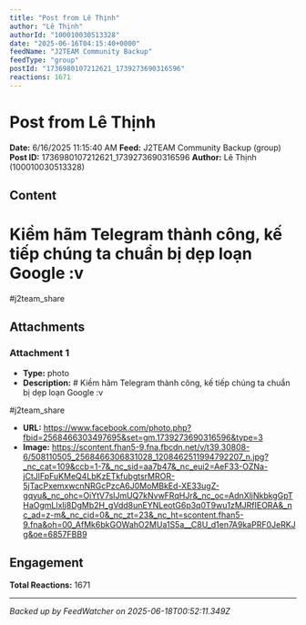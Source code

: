 ```yaml
---
title: "Post from Lê Thịnh"
author: "Lê Thịnh"
authorId: "100010030513328"
date: "2025-06-16T04:15:40+0000"
feedName: "J2TEAM Community Backup"
feedType: "group"
postId: "1736980107212621_1739273690316596"
reactions: 1671
---
```


# Post from Lê Thịnh

**Date:** 6/16/2025 11:15:40 AM
**Feed:** J2TEAM Community Backup (group)
**Post ID:** 1736980107212621_1739273690316596
**Author:** Lê Thịnh (100010030513328)

## Content

# Kiềm hãm Telegram thành công, kế tiếp chúng ta chuẩn bị dẹp loạn Google :v

#j2team_share

## Attachments

### Attachment 1
- **Type:** photo
- **Description:** # Kiềm hãm Telegram thành công, kế tiếp chúng ta chuẩn bị dẹp loạn Google :v

#j2team_share
- **URL:** https://www.facebook.com/photo.php?fbid=2568466303497695&set=gm.1739273690316596&type=3
- **Image:** https://scontent.fhan5-9.fna.fbcdn.net/v/t39.30808-6/508110505_2568466306831028_1208462511994792207_n.jpg?_nc_cat=109&ccb=1-7&_nc_sid=aa7b47&_nc_eui2=AeF33-OZNa-jCtJlFpFuKMeQ4LbKzETkfubgtsrMROR-5jTacPxemxwcnNRGcPzcA6J0MoMBkEd-XE33ugZ-gqyu&_nc_ohc=OiYtV7slJmUQ7kNvwFRqHJr&_nc_oc=AdnXljNkbkgGpTHaOgmLlxIj8DgMb2H_gVdd8unEYNLeotG6p3q0T9wu1zMJRfIEORA&_nc_ad=z-m&_nc_cid=0&_nc_zt=23&_nc_ht=scontent.fhan5-9.fna&oh=00_AfMk6bkGOWahO2MUa1S5a__C8U_d1en7A9kaPRF0JeRKJg&oe=6857FBB9

## Engagement

**Total Reactions:** 1671

---
*Backed up by FeedWatcher on 2025-06-18T00:52:11.349Z*
